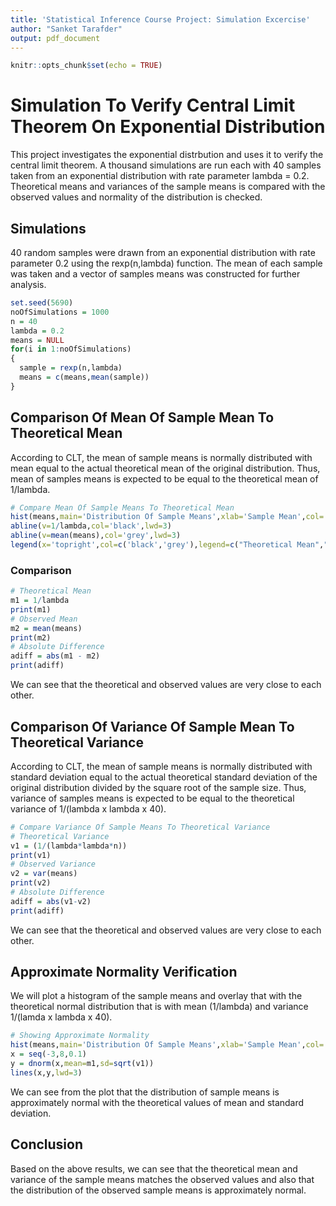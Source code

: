 ```yaml
---
title: 'Statistical Inference Course Project: Simulation Excercise'
author: "Sanket Tarafder"
output: pdf_document
---
```


```r
knitr::opts_chunk$set(echo = TRUE)
```

# Simulation To Verify Central Limit Theorem On Exponential Distribution
This project investigates the exponential distrbution and uses it to verify the central limit theorem. A thousand simulations are run each with 40 samples taken from an exponential distribution with rate parameter lambda = 0.2. Theoretical means and variances of the sample means is compared with the observed values and normality of the distribution is checked.

## Simulations
40 random samples were drawn from an exponential distribution with rate parameter 0.2 using the rexp(n,lambda) function. The mean of each sample was taken and a vector of samples means was constructed for further analysis.

```r
set.seed(5690)
noOfSimulations = 1000
n = 40
lambda = 0.2
means = NULL
for(i in 1:noOfSimulations)
{
  sample = rexp(n,lambda)
  means = c(means,mean(sample))
}
```

## Comparison Of Mean Of Sample Mean To Theoretical Mean
According to CLT, the mean of sample means is normally distributed with mean equal to the actual theoretical mean of the original distribution. Thus, mean of samples means is expected to be equal to the theoretical mean of 1/lambda.

```r
# Compare Mean Of Sample Means To Theoretical Mean
hist(means,main='Distribution Of Sample Means',xlab='Sample Mean',col='yellow')
abline(v=1/lambda,col='black',lwd=3)
abline(v=mean(means),col='grey',lwd=3)
legend(x='topright',col=c('black','grey'),legend=c("Theoretical Mean","Observed Mean"),lwd=3)
```

### Comparison
```r
# Theoretical Mean
m1 = 1/lambda
print(m1)
# Observed Mean
m2 = mean(means)
print(m2)
# Absolute Difference
adiff = abs(m1 - m2)
print(adiff)
```

We can see that the theoretical and observed values are very close to each other.


## Comparison Of Variance Of Sample Mean To Theoretical Variance
According to CLT, the mean of sample means is normally distributed with standard deviation equal to the actual theoretical standard deviation of the original distribution divided by the square root of the sample size. Thus, variance of samples means is expected to be equal to the theoretical variance of 1/(lambda x lambda x 40).

```r
# Compare Variance Of Sample Means To Theoretical Variance
# Theoretical Variance
v1 = (1/(lambda*lambda*n))
print(v1)
# Observed Variance
v2 = var(means)
print(v2)
# Absolute Difference
adiff = abs(v1-v2)
print(adiff)
```

We can see that the theoretical and observed values are very close to each other.

## Approximate Normality Verification
We will plot a histogram of the sample means and overlay that with the theoretical normal distribution that is with mean (1/lambda) and variance 1/(lamda x lambda x 40).

```r
# Showing Approximate Normality
hist(means,main='Distribution Of Sample Means',xlab='Sample Mean',col='cyan',prob=T)
x = seq(-3,8,0.1)
y = dnorm(x,mean=m1,sd=sqrt(v1))
lines(x,y,lwd=3)
```

We can see from the plot that the distribution of sample means is approximately normal with the theoretical values of mean and standard deviation.


## Conclusion
Based on the above results, we can see that the theoretical mean and variance of the sample means matches the observed values and also that the distribution of the observed sample means is approximately normal.
